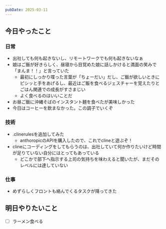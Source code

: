 ```yaml
---
pubDate: 2025-03-11
---
```



## 今日やったこと

### 日常

- 出社しても何も起きないし、リモートワークでも何も起きないなぁ
- 娘はご飯が好きらしく、昼寝から目覚めた娘に話しかけると満面の笑みで「まんま！！」と言っていた
	- 最初にしっかり喋った言葉が「ちょーだい」だし、ご飯が欲しいときにピシッと手をあげるし、最近はご飯を食べるジェスチャーを覚えたりとごはん関連での成長がすさまじい
	- よく食べるのはいいことだ
- お昼ご飯に沖縄そばのインスタント麺を食べたが美味しかった
- 今日はコーヒーを飲まなかった。この調子でいくぞ

### 技術

- .clinerulesを追加してみた
	- anthoropicのAPIを購入したので、これでclineと遊ぶぞ！
- clineにコーディングをしてもらうのは、出社していて何か作りたいけど時間が足りていない自分にはとってもあっている
	- どこかで部下へ指示する上司の気持ちを味わえると聞いたが、まだそのレベルには達していない

### 仕事

- めずらしくフロントも絡んでくるタスクが降ってきた

## 明日やりたいこと

- [ ] ラーメン食べる
